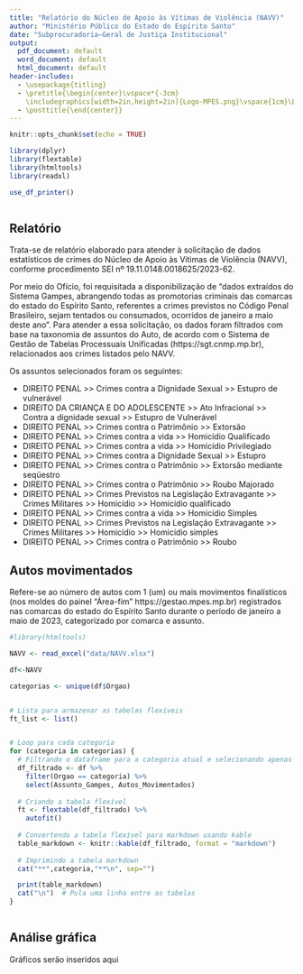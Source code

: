 ```yaml
---
title: "Relatório do Núcleo de Apoio às Vítimas de Violência (NAVV)"
author: "Ministério Público do Estado do Espírito Santo"
date: "Subprocuradoria–Geral de Justiça Institucional"
output:
  pdf_document: default
  word_document: default
  html_document: default
header-includes:
  - \usepackage{titling}
  - \pretitle{\begin{center}\vspace*{-3cm}
    \includegraphics[width=2in,height=2in]{Logo-MPES.png}\vspace{1cm}\LARGE\\}
  - \posttitle{\end{center}}
---
```


```r
knitr::opts_chunk$set(echo = TRUE)

library(dplyr)
library(flextable)
library(htmltools)
library(readxl)

use_df_printer()


```

```r




```

## Relatório

Trata-se de relatório elaborado para atender à solicitação de dados estatísticos de crimes do Núcleo de Apoio às Vítimas de Violência (NAVV), conforme procedimento SEI nº 19.11.0148.0018625/2023-62.

Por meio do Ofício, foi requisitada a disponibilização de "dados extraídos do Sistema Gampes, abrangendo todas as promotorias criminais das comarcas do estado do Espírito Santo, referentes a crimes previstos no Código Penal Brasileiro, sejam tentados ou consumados, ocorridos de janeiro a maio deste ano". Para atender a essa solicitação, os dados foram filtrados com base na taxonomia de assuntos do Auto, de acordo com o Sistema de Gestão de Tabelas Processuais Unificadas (https://sgt.cnmp.mp.br), relacionados aos crimes listados pelo NAVV.

Os assuntos selecionados foram os seguintes:

- DIREITO PENAL >> Crimes contra a Dignidade Sexual >> Estupro de vulnerável
- DIREITO DA CRIANÇA E DO ADOLESCENTE >> Ato Infracional >> Contra a dignidade sexual >> Estupro de Vulnerável
- DIREITO PENAL >> Crimes contra o Patrimônio >> Extorsão 
- DIREITO PENAL >> Crimes contra a vida >> Homicídio Qualificado
- DIREITO PENAL >> Crimes contra a vida >> Homicídio Privilegiado
- DIREITO PENAL >> Crimes contra a Dignidade Sexual >> Estupro 
- DIREITO PENAL >> Crimes contra o Patrimônio >> Extorsão mediante seqüestro 
- DIREITO PENAL >> Crimes contra o Patrimônio >> Roubo Majorado
- DIREITO PENAL >> Crimes Previstos na Legislação Extravagante >> Crimes Militares >> Homicídio >> Homicídio qualificado
- DIREITO PENAL >> Crimes contra a vida >> Homicídio Simples
- DIREITO PENAL >> Crimes Previstos na Legislação Extravagante >> Crimes Militares >> Homicídio >> Homicídio simples
- DIREITO PENAL >> Crimes contra o Patrimônio >> Roubo 

\newpage

## Autos movimentados

Refere-se ao número de autos com 1 (um) ou mais movimentos finalísticos (nos moldes do painel "Área-fim" https://gestao.mpes.mp.br) registrados nas comarcas do estado do Espírito Santo durante o período de janeiro a maio de 2023, categorizado por comarca e assunto.



```r


#library(htmltools)

NAVV <- read_excel("data/NAVV.xlsx")

df<-NAVV

categorias <- unique(df$Orgao)


# Lista para armazenar as tabelas flexíveis
ft_list <- list()


# Loop para cada categoria
for (categoria in categorias) {
  # Filtrando o dataframe para a categoria atual e selecionando apenas as colunas desejadas
  df_filtrado <- df %>%
    filter(Orgao == categoria) %>%
    select(Assunto_Gampes, Autos_Movimentados)
  
  # Criando a tabela flexível
  ft <- flextable(df_filtrado) %>% 
    autofit()
  
  # Convertendo a tabela flexível para markdown usando kable
  table_markdown <- knitr::kable(df_filtrado, format = "markdown")
  
  # Imprimindo a tabela markdown
  cat("**",categoria,"**\n", sep="")

  print(table_markdown)
  cat("\n")  # Pula uma linha entre as tabelas
}



```

## Análise gráfica

Gráficos serão inseridos aqui
